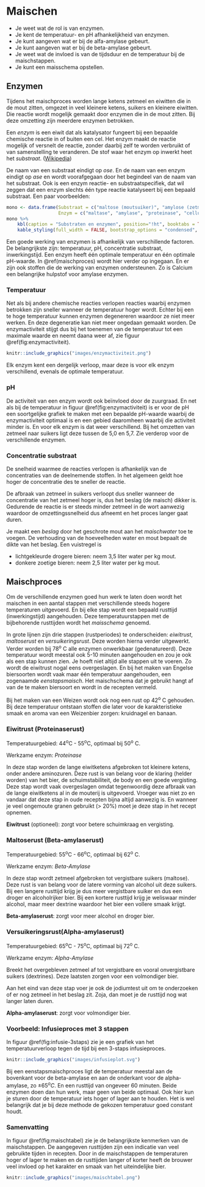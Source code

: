 # Maischen {#maischen}

::: {.intro data-latex=""}

-  Je weet wat de rol is van enzymen.
-  Je kent de temperatuur- en pH afhankelijkheid van enzymen.
-  Je kunt aangeven wat er bij de alfa-amylase gebeurt.
-  Je kunt aangeven wat er bij de beta-amylase gebeurt.
-  Je weet wat de invloed is van de tijdsduur en de temperatuur bij de maischstappen.
-  Je kunt een maisschema opstellen.

:::

## Enzymen

Tijdens het maischproces worden lange ketens zetmeel en eiwitten die in de mout zitten, omgezet in veel kleinere ketens, suikers en kleinere eiwitten. Die reactie wordt mogelijk gemaakt door enzymen die in de mout zitten. Bij deze omzetting zijn meerdere enzymen betrokken.

Een *enzym* is een eiwit dat als katalysator fungeert bij een bepaalde chemische reactie in of buiten een cel. Het enzym maakt de reactie mogelijk of versnelt de reactie, zonder daarbij zelf te worden verbruikt of van samenstelling te veranderen. De stof waar het enzym op inwerkt heet het *substraat*. ([Wikipedia](https://nl.wikipedia.org/wiki/Enzym))

De naam van een substraat eindigt op *ose*. En de naam van een enzym eindigt op *ase* en wordt voorafgegaan door het begindeel van de naam van het substraat. Ook is een enzym reactie- en substraatspecifiek, dat wil zeggen dat een enzym slechts één type reactie katalyseert bij een bepaald substraat. Een paar voorbeelden:

```r
mono <- data.frame(Substraat = c("maltose (moutsuiker)", "amylose (zetmeel)", "proteïne (eiwit)", "cellulose"), 
				   Enzym = c("maltase", "amylase", "proteinase", "cellulase"))
mono %>% 
	kbl(caption = "Substraten en enzymen", position="!ht", booktabs = TRUE) %>% 
	kable_styling(full_width = FALSE, bootstrap_options = "condensed", font_size = 12)
```

Een goede werking van enzymen is afhankelijk van verschillende factoren. De belangrijkste zijn: temperatuur, pH, concentratie substraat, inwerkingstijd. Een enzym heeft één optimale temperatuur en één optimale pH-waarde. In \@ref(maischproces) wordt hier verder op ingegaan. En er zijn ook stoffen die de werking van enzymen ondersteunen. Zo is Calcium een belangrijke hulpstof voor amylase enzymen.

### Temperatuur {#enzym-temperatuur}

Net als bij andere chemische reacties verlopen reacties waarbij enzymen betrokken zijn sneller wanneer de temperatuur hoger wordt. Echter bij een te hoge temperatuur kunnen enzymen degenereren waardoor ze niet meer werken. En deze degeneratie kan niet meer ongedaan gemaakt worden. De enzymactiviteit stijgt dus bij het toenemen van de temperatuur tot een maximale waarde en neemt daana weer af, zie figuur \@ref(fig:enzymactiviteit).

```r
knitr::include_graphics("images/enzymactiviteit.png")
```

Elk enzym kent een dergelijk verloop, maar deze is voor elk enzym verschillend, evenals de optimale temperatuur.

### pH {#enzym-ph}

De activiteit van een enzym wordt ook beïnvloed door de zuurgraad. En net als bij de temperatuur in figuur \@ref(fig:enzymactiviteit) is er voor de pH een soortgelijke grafiek te maken met een bepaalde pH-waarde waarbij de enzymactiviteit optimaal is en een gebied daaromheen waarbij die activiteit minder is. En voor elk enzym is dat weer verschillend. Bij het omzetten van zetmeel naar suikers ligt deze tussen de 5,0 en 5,7. Zie verderop voor de verschillende enzymen.

### Concentratie substraat {#enzym-concentratie}

De snelheid waarmee de reacties verlopen is afhankelijk van de concentraties van de deelnemende stoffen. In het algemeen geldt hoe hoger de concentratie des te sneller de reactie.

De afbraak van zetmeel in suikers verloopt dus sneller wanneer de concentratie van het zetmeel hoger is, dus het beslag (de maisch) dikker is. Gedurende de reactie is er steeds minder zetmeel in de wort aanwezig waardoor de omzettingssnelheid dus afneemt en het proces langer gaat duren.

Je maakt een *beslag* door het geschrote mout aan het *maischwater* toe te voegen. De verhouding van de hoeveelheden water en mout bepaalt de dikte van het beslag. Een vuistregel is

-  lichtgekleurde drogere bieren: neem 3,5 liter water per kg mout.
-  donkere zoetige bieren: neem 2,5 liter water per kg mout.

## Maischproces {#maischproces}

Om de verschillende enzymen goed hun werk te laten doen wordt het maischen in een aantal stappen met verschillende steeds hogere temperaturen uitgevoerd. En bij elke stap wordt een bepaald rusttijd (inwerkingstijd) aangehouden. Deze temperatuurstappen met de bijbehorende rusttijden wordt het *maisschema* genoemd.

In grote lijnen zijn drie stappen (rustperiodes) te onderscheiden: *eiwitrust*, *maltoserust* en *versuikeringsrust*. Deze worden hierna verder uitgewerkt. Verder worden bij 78^o^ C alle enzymen onwerkbaar (gedenatureerd). Deze temperatuur wordt meestal ook 5-10 minuten aangehouden en zou je ook als een stap kunnen zien. Je hoeft niet altijd alle stappen uit te voeren. Zo wordt de eiwitrust nogal eens overgeslagen. En bij het maken van Engelse biersoorten wordt vaak maar één temperatuur aangehouden, een zogenaamde *eenstapsmaisch*. Het maischschema dat je gebruikt hangt af van de te maken biersoort en wordt in de recepten vermeld.

::: {.info data-latex=""}
Bij het maken van een Weizen wordt ook nog een rust op 42^o^ C gehouden. Bij deze temperatuur ontstaan stoffen die later voor de karakteristieke smaak en aroma van een Weizenbier zorgen: kruidnagel en banaan.
:::

### Eiwitrust (Proteinaserust)

Temperatuurgebied: 44^o^C - 55^o^C, optimaal bij 50^o^ C.

Werkzame enzym: *Proteinase*

In deze stap worden de lange eiwitketens afgebroken tot kleinere ketens, onder andere aminozuren. Deze rust is van belang voor de klaring (helder worden) van het bier, de schuimstabiliteit, de body en een goede vergisting. Deze stap wordt vaak overgeslagen omdat tegenwoordig deze afbraak van de lange eiwitketens al in de mouterij is uitgevoerd. Vroeger was niet zo en vandaar dat deze stap in oude recepten bijna altijd aanwezig is. En wanneer je veel ongemoute granen gebruikt (> 20%) moet je deze stap in het recept opnemen.

::: {.info data-latex=""}
**Eiwitrust** (optioneel): zorgt voor betere schuimkraag en vergisting.
:::

### Maltoserust (Beta-amylaserust)

Temperatuurgebied: 55^o^C - 66^o^C, optimaal bij 62^o^ C.

Werkzame enzym: *Beta-Amylase*

In deze stap wordt zetmeel afgebroken tot vergistbare suikers (maltose).  Deze rust is van belang voor de latere vorming van alcohol uit deze suikers. Bij een langere rusttijd krijg je dus meer vergistbare suiker en dus een droger en alcoholrijker bier. Bij een kortere rusttijd krijg je weliswaar minder alcohol, maar meer dextrine waardoor het bier een vollere smaak krijgt.

::: {.info data-latex=""}
**Beta-amylaserust**: zorgt voor meer alcohol en droger bier.
:::

### Versuikeringsrust(Alpha-amylaserust)

Temperatuurgebied: 65^o^C - 75^o^C, optimaal bij 72^o^ C.

Werkzame enzym: *Alpha-Amylase*

Breekt het overgebleven zetmeel af tot vergistbare en vooral onvergistbare suikers (dextrines). Deze laatsten zorgen voor een volmondiger bier.

Aan het eind van deze stap voer je ook de jodiumtest uit om te onderzoeken of er nog zetmeel in het beslag zit. Zoja, dan moet je de rusttijd nog wat langer laten duren.

::: {.info data-latex=""}
**Alpha-amylaserust**: zorgt voor volmondiger bier.
:::

### Voorbeeld: Infusieproces met 3 stappen {#infusie3}

In figuur \@ref(fig:infusie-3staps) zie je een grafiek van het temperatuurverloop tegen de tijd bij een 3-staps infusieproces.

```r
knitr::include_graphics("images/infusieplot.svg")
```

::: {.info data-latex=""}
Bij een eenstapsmaischproces ligt de temperatuur meestal aan de bovenkant voor de beta-amylase en aan de onderkant voor de alpha-amylase, zo $\pm 65^o C$. En een rusttijd van ongeveer 60 minuten. Beide enzymen doen dan hun werk, maar geen van beide optimaal. Ook hier kun je sturen door de temperatuur iets hoger of lager aan te houden. Het is wel belangrijk dat je bij deze methode de gekozen temperatuur goed constant houdt.
:::

\newpage

### Samenvatting {#maischen-samenvatting}

In figuur \@ref(fig:maischtabel) zie je de belangrijkste kenmerken van de maischstappen. De aangegeven rusttijden zijn een indicatie van veel gebruikte tijden in recepten. Door in de maischstappen de temperaturen hoger of lager te maken en de rusttijden langer of korter heeft de brouwer veel invloed op het karakter en smaak van het uiteindelijke bier.

```r
knitr::include_graphics("images/maischtabel.png")
```

<!-- + [The Science of Step Mashing](https://byo.com/article/the-science-of-step-mashing/) -->
<!-- + [Enzymes in Beer: What’s Happening In the Mash](https://www.homebrewersassociation.org/how-to-brew/enzymes-in-beer-whats-happening-in-the-mash/) -->
<!-- + [Understanding Enzymes](https://byo.com/article/understanding-enzymes-homebrew-science/) -->
<!-- + [The Brewer’s Window: What Temperature Should I Mash at?](https://missionarybrewer.wordpress.com/2012/02/01/the-brewers-window-what-temperature-should-i-mash-at/) -->
